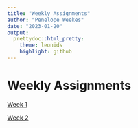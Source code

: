 ```yaml
---
title: "Weekly Assignments"
author: "Penelope Weekes"
date: "2023-01-20"
output:
  prettydoc::html_pretty:
    theme: leonids
    highlight: github
---
```


# Weekly Assignments
[Week 1](week1.html)

[Week 2](week2.html)
